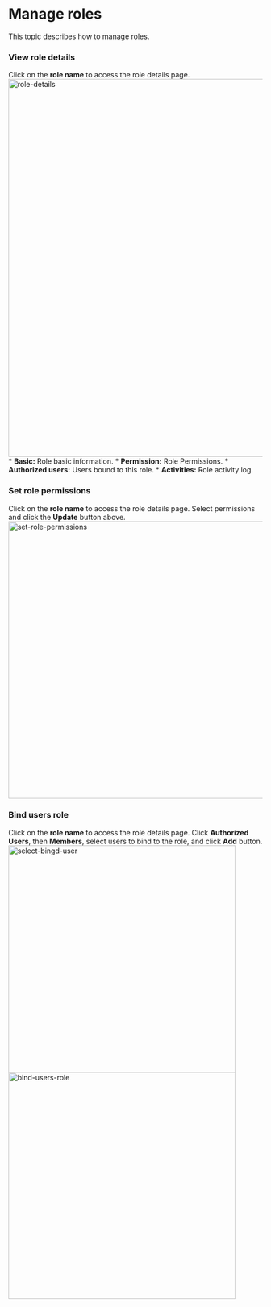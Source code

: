 # Manage roles
This topic describes how to manage roles.
### View role details
Click on the **role name** to access the role details page.
    <img src="/images/docs/admin-guides/roles/role-details.png" alt="role-details" width="750"/>
    * **Basic:** Role basic information.
    * **Permission:** Role Permissions. 
    * **Authorized users:** Users bound to this role.
    * **Activities:** Role activity log.

### Set role permissions
Click on the **role name** to access the role details page. Select permissions and click the **Update** button above.
    <img src="/images/docs/admin-guides/roles/set-role-permissions.png" alt="set-role-permissions" width="550"/>

### Bind users role
Click on the **role name** to access the role details page. Click **Authorized Users**, then **Members**, select users to bind to the role, and click **Add** button.
    <img src="/images/docs/admin-guides/roles/select-bingd-user.png" alt="select-bingd-user" width="450"/>
    <img src="/images/docs/admin-guides/roles/bind-users-role.png" alt="bind-users-role" width="450"/>